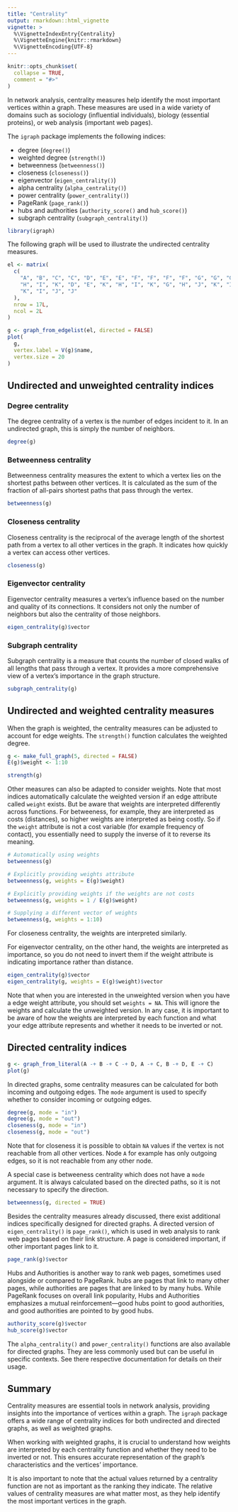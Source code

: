 ```yaml
---
title: "Centrality"
output: rmarkdown::html_vignette
vignette: >
  %\VignetteIndexEntry{Centrality}
  %\VignetteEngine{knitr::rmarkdown}
  %\VignetteEncoding{UTF-8}
---
```


```r
knitr::opts_chunk$set(
  collapse = TRUE,
  comment = "#>"
)
```

In network analysis, centrality measures help identify the most important vertices within a graph. These measures are used in a wide variety of domains such as sociology (influential individuals), biology (essential proteins), or web analysis (important web pages).

The `igraph` package implements the following indices:

- degree (`degree()`)
- weighted degree (`strength()`)
- betweenness (`betweenness()`)
- closeness (`closeness()`)
- eigenvector (`eigen_centrality()`)
- alpha centrality (`alpha_centrality()`)
- power centrality (`power_centrality()`)
- PageRank (`page_rank()`)
- hubs and authorities (`authority_score()` and `hub_score()`)
- subgraph centrality (`subgraph_centrality()`)



```r
library(igraph)
```

The following graph will be used to illustrate the undirected centrality measures.
```r
el <- matrix(
  c(
    "A", "B", "C", "C", "D", "E", "E", "F", "F", "F", "F", "G", "G", "G", "H",
    "H", "I", "K", "D", "E", "K", "H", "I", "K", "G", "H", "J", "K", "I", "J",
    "K", "I", "J", "J"
  ),
  nrow = 17L,
  ncol = 2L
)

g <- graph_from_edgelist(el, directed = FALSE)
plot(
  g,
  vertex.label = V(g)$name,
  vertex.size = 20
)
```

## Undirected and unweighted centrality indices

### Degree centrality

The degree centrality of a vertex is the number of edges incident to it. In an undirected graph, this is simply the number of neighbors.

```r
degree(g)
```

### Betweenness centrality

Betweenness centrality measures the extent to which a vertex lies on the shortest paths between other vertices. It is calculated as the sum of the fraction of all-pairs shortest paths that pass through the vertex.

```r
betweenness(g)
```

### Closeness centrality
Closeness centrality is the reciprocal of the average length of the shortest path from a vertex to all other vertices in the graph. It indicates how quickly a vertex can access other vertices.

```r
closeness(g)
```

### Eigenvector centrality

Eigenvector centrality measures a vertex's influence based on the number and quality of its connections. It considers not only the number of neighbors but also the centrality of those neighbors.

```r
eigen_centrality(g)$vector
```

### Subgraph centrality

Subgraph centrality is a measure that counts the number of closed walks of all lengths that pass through a vertex. It provides a more comprehensive view of a vertex's importance in the graph structure.

```r
subgraph_centrality(g)
```

## Undirected and weighted centrality measures

When the graph is weighted, the centrality measures can be adjusted to account for edge weights. The `strength()` function calculates the weighted degree.

```r
g <- make_full_graph(5, directed = FALSE)
E(g)$weight <- 1:10
```


```r
strength(g)
```

Other measures can also be adapted to consider weights. Note that most indices automatically calculate the weighted version if an edge attribute called `weight` exists. But be aware that weights are interpreted differently across functions. For betweeness, for example, they are interpreted as costs (distances), so higher weights are interpreted as being costly. So if the `weight` attribute is not a cost variable (for example frequency of contact), you essentially need to supply the inverse of it to reverse its meaning. 


```r
# Automatically using weights
betweenness(g)

# Explicitly providing weights attribute
betweenness(g, weights = E(g)$weight)

# Explicitly providing weights if the weights are not costs
betweenness(g, weights = 1 / E(g)$weight)

# Supplying a different vector of weights
betweenness(g, weights = 1:10)
```

For closeness centrality, the weights are interpreted similarly. 

For eigenvector centrality, on the other hand, the weights are  interpreted as importance, so you do not need to invert them if the weight attribute is indicating importance rather than distance. 

```r

eigen_centrality(g)$vector
eigen_centrality(g, weights = E(g)$weight)$vector
```

Note that when you are interested in the unweighted version when you have a edge weight attribute, you should set `weights = NA`. This will ignore the weights and calculate the unweighted version. In any case, it is important to be aware of how the weights are interpreted by each function and what your edge attribute represents and whether it needs to be inverted or not.

## Directed centrality indices


```r
g <- graph_from_literal(A -+ B -+ C -+ D, A -+ C, B -+ D, E -+ C)
plot(g)
```

In directed graphs, some centrality measures can be calculated for both incoming and outgoing edges. The `mode` argument is used to specify whether to consider incoming or outgoing edges.


```r
degree(g, mode = "in")
degree(g, mode = "out")
closeness(g, mode = "in")
closeness(g, mode = "out")
```

Note that for closeness it is possible to obtain `NA` values if the vertex is not reachable from all other vertices. Node `A` for example has only outgoing edges, so it is not reachable from any other node.

A special case is betweeness centrality which does not have a `mode` argument. It is always calculated based on the directed paths, so it is not necessary to specify the direction.
```r
betweenness(g, directed = TRUE)
```

Besides the centrality measures already discussed, there exist additional indices specifically designed for directed graphs. A directed version of `eigen_centrality()` is `page_rank()`, which is used in web analysis to rank web pages based on their link structure. A page is considered important, if other important pages link to it. 

```r
page_rank(g)$vector
```

Hubs and Authorities is another way to rank web pages, sometimes used alongside or compared to PageRank. hubs are pages that link to many other pages, while authorities are pages that are linked to by many hubs. While PageRank focuses on overall link popularity, Hubs and Authorities emphasizes a mutual reinforcement—good hubs point to good authorities, and good authorities are pointed to by good hubs.

```r
authority_score(g)$vector
hub_score(g)$vector
```

The `alpha_centrality()` and `power_centrality()` functions are also available for directed graphs. They are less commonly used but can be useful in specific contexts. See there respective documentation for details on their usage.

## Summary

Centrality measures are essential tools in network analysis, providing insights into the importance of vertices within a graph. The `igraph` package offers a wide range of centrality indices for both undirected and directed graphs, as well as weighted graphs.

When working with weighted graphs, it is crucial to understand how weights are interpreted by each centrality function and whether they need to be inverted or not. This ensures accurate representation of the graph's characteristics and the vertices' importance.

It is also important to note that the actual values returned by a centrality function are not as important as the ranking they indicate. The relative values of centrality measures are what matter most, as they help identify the most important vertices in the graph.